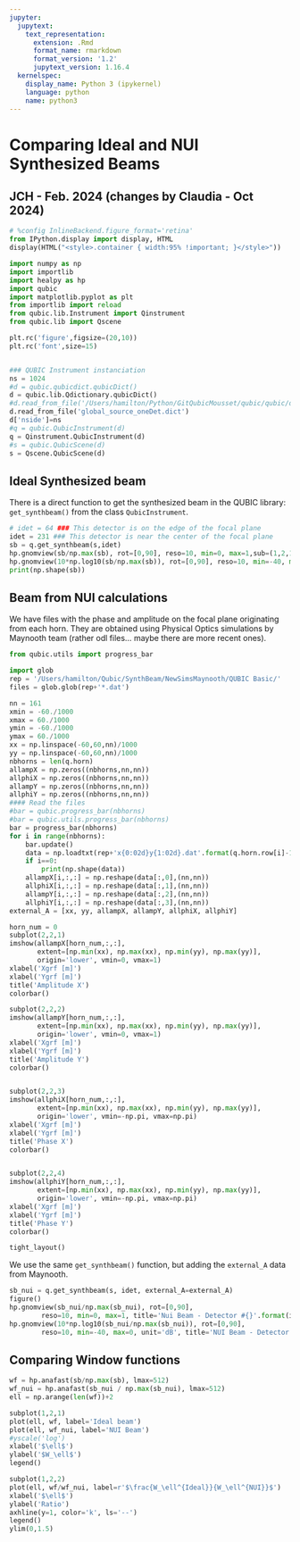 ```yaml
---
jupyter:
  jupytext:
    text_representation:
      extension: .Rmd
      format_name: rmarkdown
      format_version: '1.2'
      jupytext_version: 1.16.4
  kernelspec:
    display_name: Python 3 (ipykernel)
    language: python
    name: python3
---
```


# Comparing Ideal and NUI Synthesized Beams
## JCH - Feb. 2024  (changes by Claudia - Oct 2024)

```python
# %config InlineBackend.figure_format='retina'
from IPython.display import display, HTML
display(HTML("<style>.container { width:95% !important; }</style>"))

import numpy as np
import importlib
import healpy as hp
import qubic
import matplotlib.pyplot as plt
from importlib import reload
from qubic.lib.Instrument import Qinstrument
from qubic.lib import Qscene

plt.rc('figure',figsize=(20,10))
plt.rc('font',size=15)


### QUBIC Instrument instanciation
ns = 1024
#d = qubic.qubicdict.qubicDict()
d = qubic.lib.Qdictionary.qubicDict()
#d.read_from_file('/Users/hamilton/Python/GitQubicMousset/qubic/qubic/dicts/global_source_oneDet.dict')
d.read_from_file('global_source_oneDet.dict')
d['nside']=ns
#q = qubic.QubicInstrument(d)
q = Qinstrument.QubicInstrument(d)
#s = qubic.QubicScene(d)
s = Qscene.QubicScene(d)
```

## Ideal Synthesized beam
There is a direct function to get the synthesized beam in the QUBIC library: `get_synthbeam()` from the class `QubicInstrument`.

```python
# idet = 64 ### This detector is on the edge of the focal plane
idet = 231 ### This detector is near the center of the focal plane
sb = q.get_synthbeam(s,idet)
hp.gnomview(sb/np.max(sb), rot=[0,90], reso=10, min=0, max=1,sub=(1,2,1), title='Theory TES #{}'.format(idet))
hp.gnomview(10*np.log10(sb/np.max(sb)), rot=[0,90], reso=10, min=-40, max=0, unit='dB',sub=(1,2,2), title='Theory TES #{} [decibels]'.format(idet))
print(np.shape(sb))
```

## Beam from NUI calculations
We have files with the phase and amplitude on the focal plane originating from each horn. They are obtained using Physical Optics simulations by Maynooth team (rather odl files... maybe there are more recent ones).

```python
from qubic.utils import progress_bar

import glob
rep = '/Users/hamilton/Qubic/SynthBeam/NewSimsMaynooth/QUBIC Basic/'
files = glob.glob(rep+'*.dat')

nn = 161
xmin = -60./1000
xmax = 60./1000
ymin = -60./1000
ymax = 60./1000
xx = np.linspace(-60,60,nn)/1000
yy = np.linspace(-60,60,nn)/1000
nbhorns = len(q.horn)
allampX = np.zeros((nbhorns,nn,nn))
allphiX = np.zeros((nbhorns,nn,nn))
allampY = np.zeros((nbhorns,nn,nn))
allphiY = np.zeros((nbhorns,nn,nn))
#### Read the files
#bar = qubic.progress_bar(nbhorns)
#bar = qubic.utils.progress_bar(nbhorns)
bar = progress_bar(nbhorns)
for i in range(nbhorns):
    bar.update()
    data = np.loadtxt(rep+'x{0:02d}y{1:02d}.dat'.format(q.horn.row[i]-1, q.horn.column[i]-1), skiprows=4)
    if i==0:
        print(np.shape(data))
    allampX[i,:,:] = np.reshape(data[:,0],(nn,nn))
    allphiX[i,:,:] = np.reshape(data[:,1],(nn,nn))
    allampY[i,:,:] = np.reshape(data[:,2],(nn,nn))
    allphiY[i,:,:] = np.reshape(data[:,3],(nn,nn))
external_A = [xx, yy, allampX, allampY, allphiX, allphiY]

horn_num = 0
subplot(2,2,1)
imshow(allampX[horn_num,:,:], 
       extent=[np.min(xx), np.max(xx), np.min(yy), np.max(yy)], 
       origin='lower', vmin=0, vmax=1)
xlabel('Xgrf [m]')
xlabel('Ygrf [m]')
title('Amplitude X')
colorbar()

subplot(2,2,2)
imshow(allampY[horn_num,:,:], 
       extent=[np.min(xx), np.max(xx), np.min(yy), np.max(yy)], 
       origin='lower', vmin=0, vmax=1)
xlabel('Xgrf [m]')
xlabel('Ygrf [m]')
title('Amplitude Y')
colorbar()


subplot(2,2,3)
imshow(allphiX[horn_num,:,:], 
       extent=[np.min(xx), np.max(xx), np.min(yy), np.max(yy)], 
       origin='lower', vmin=-np.pi, vmax=np.pi)
xlabel('Xgrf [m]')
xlabel('Ygrf [m]')
title('Phase X')
colorbar()


subplot(2,2,4)
imshow(allphiY[horn_num,:,:], 
       extent=[np.min(xx), np.max(xx), np.min(yy), np.max(yy)], 
       origin='lower', vmin=-np.pi, vmax=np.pi)
xlabel('Xgrf [m]')
xlabel('Ygrf [m]')
title('Phase Y')
colorbar()

tight_layout()
```

We use the same `get_synthbeam()` function, but adding the `external_A` data from Maynooth.

```python

sb_nui = q.get_synthbeam(s, idet, external_A=external_A)
figure()
hp.gnomview(sb_nui/np.max(sb_nui), rot=[0,90], 
        reso=10, min=0, max=1, title='Nui Beam - Detector #{}'.format(idet), sub=(1,2,1))
hp.gnomview(10*np.log10(sb_nui/np.max(sb_nui)), rot=[0,90], 
        reso=10, min=-40, max=0, unit='dB', title='NUI Beam - Detector #{}'.format(idet), sub=(1,2,2))

```

## Comparing Window functions

```python
wf = hp.anafast(sb/np.max(sb), lmax=512)
wf_nui = hp.anafast(sb_nui / np.max(sb_nui), lmax=512)
ell = np.arange(len(wf))+2

subplot(1,2,1)
plot(ell, wf, label='Ideal beam')
plot(ell, wf_nui, label='NUI Beam')
#yscale('log')
xlabel('$\ell$')
ylabel('$W_\ell$')
legend()

subplot(1,2,2)
plot(ell, wf/wf_nui, label=r'$\frac{W_\ell^{Ideal}}{W_\ell^{NUI}}$')
xlabel('$\ell$')
ylabel('Ratio')
axhline(y=1, color='k', ls='--')
legend()
ylim(0,1.5)
```

```python

```
